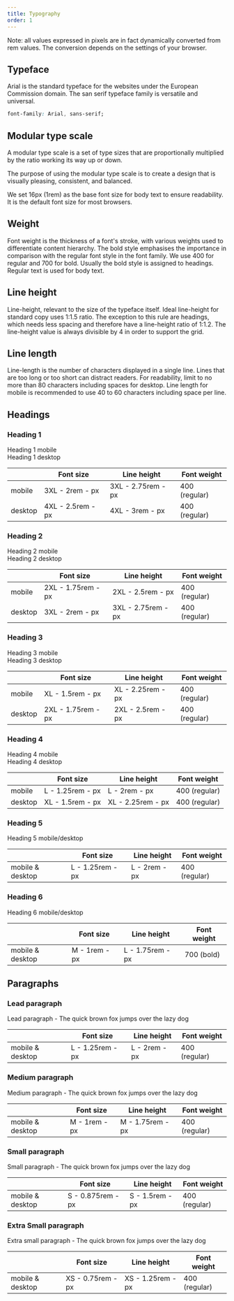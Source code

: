 ```yaml
---
title: Typography
order: 1
---
```



Note: all values expressed in pixels are in fact dynamically converted from rem values. The conversion depends on the settings of your browser.

## Typeface

Arial is the standard typeface for the websites under the European Commission domain. The san serif typeface family is versatile and universal.

```css
font-family: Arial, sans-serif;
```

## Modular type scale

A modular type scale is a set of type sizes that are proportionally multiplied by the ratio working its way up or down.

The purpose of using the modular type scale is to create a design that is visually pleasing, consistent, and balanced.

We set 16px (1rem) as the base font size for body text to ensure readability. It is the default font size for most browsers.

## Weight

Font weight is the thickness of a font's stroke, with various weights used to differentiate content hierarchy. The bold style emphasises the importance in comparison with the regular font style in the font family. We use 400 for regular and 700 for bold. Usually the bold style is assigned to headings. Regular text is used for body text.

## Line height

Line-height, relevant to the size of the typeface itself. Ideal line-height for standard copy uses 1:1.5 ratio. The exception to this rule are headings, which needs less spacing and therefore have a line-height ratio of 1:1.2. The line-height value is always divisible by 4 in order to support the grid.

## Line length

Line-length is the number of characters displayed in a single line. Lines that are too long or too short can distract readers. For readability, limit to no more than 80 characters including spaces for desktop. Line length for mobile is recommended to use 40 to 60 characters including space per line.

## Headings

### Heading 1

<Playground hideCode>
  <div className="ecl-u-ph-m ecl-u-pv-xl">
    <div className="ecl-u-type-3xl">Heading 1 mobile</div>
    <div className="ecl-u-type-4xl ecl-u-mt-m">Heading 1 desktop</div>
  </div>
</Playground>

|         | Font size                                  | Line height                                  | Font weight   |
| ------- | ------------------------------------------ | -------------------------------------------- | ------------- |
| mobile  | 3XL - 2rem - <RemToPixels rem="2" />px     | 3XL - 2.75rem - <RemToPixels rem="2.75" />px | 400 (regular) |
| desktop | 4XL - 2.5rem - <RemToPixels rem="2.5" />px | 4XL - 3rem - <RemToPixels rem="3" />px       | 400 (regular) |

### Heading 2

<Playground hideCode>
  <div className="ecl-u-ph-m ecl-u-pv-xl">
    <div className="ecl-u-type-2xl">Heading 2 mobile</div>
    <div className="ecl-u-type-3xl ecl-u-mt-m">Heading 2 desktop</div>
  </div>
</Playground>

|         | Font size                                    | Line height                                     | Font weight   |
| ------- | -------------------------------------------- | ----------------------------------------------- | ------------- |
| mobile  | 2XL - 1.75rem - <RemToPixels rem="1.75" />px | 2XL - 2.5rem - <RemToPixels rem="2.5" />px      | 400 (regular) |
| desktop | 3XL - 2rem - <RemToPixels rem="2" />px       | 3XL - 2.75rem - <RemToPixels rem="2.75" />px    | 400 (regular) |

### Heading 3

<Playground hideCode>
  <div className="ecl-u-ph-m ecl-u-pv-xl">
    <div className="ecl-u-type-xl">Heading 3 mobile</div>
    <div className="ecl-u-type-2xl ecl-u-mt-m">Heading 3 desktop</div>
  </div>
</Playground>

|         | Font size                                    | Line height                                     | Font weight   |
| ------- | -------------------------------------------- | ----------------------------------------------- | ------------- |
| mobile  | XL - 1.5rem - <RemToPixels rem="1.5" />px    | XL - 2.25rem - <RemToPixels rem="2.25" />px     | 400 (regular) |
| desktop | 2XL - 1.75rem - <RemToPixels rem="1.75" />px | 2XL - 2.5rem - <RemToPixels rem="2.5" />px      | 400 (regular) |

### Heading 4

<Playground hideCode>
  <div className="ecl-u-ph-m ecl-u-pv-xl">
    <div className="ecl-u-type-l">Heading 4 mobile</div>
    <div className="ecl-u-type-xl ecl-u-mt-m">Heading 4 desktop</div>
  </div>
</Playground>

|         | Font size                                  | Line height                                 | Font weight   |
| ------- | ------------------------------------------ | ------------------------------------------- | ------------- |
| mobile  | L - 1.25rem - <RemToPixels rem="1.25" />px | L - 2rem - <RemToPixels rem="2" />px        | 400 (regular) |
| desktop | XL - 1.5rem - <RemToPixels rem="1.5" />px  | XL - 2.25rem - <RemToPixels rem="2.25" />px | 400 (regular) |

### Heading 5

<Playground hideCode>
  <div className="ecl-u-ph-m ecl-u-pv-xl">
    <div className="ecl-u-type-l">Heading 5 mobile/desktop</div>
  </div>
</Playground>

|                  | Font size                                  | Line height                          | Font weight   |
| ---------------- | ------------------------------------------ | ------------------------------------ | ------------- |
| mobile & desktop | L - 1.25rem - <RemToPixels rem="1.25" />px | L - 2rem - <RemToPixels rem="2" />px | 400 (regular) |

### Heading 6

<Playground hideCode>
  <div className="ecl-u-ph-m ecl-u-pv-xl">
    <div className="ecl-u-type-m ecl-u-type-bold">Heading 6 mobile/desktop</div>
  </div>
</Playground>

|                  | Font size                            | Line height                                | Font weight |
| ---------------- | ------------------------------------ | ------------------------------------------ | ----------- |
| mobile & desktop | M - 1rem - <RemToPixels rem="1" />px | L - 1.75rem - <RemToPixels rem="1.75" />px | 700 (bold)  |

## Paragraphs

### Lead paragraph

<Playground hideCode>
  <div className="ecl-u-ph-m ecl-u-pv-xl">
    <div className="ecl-u-type-l">Lead paragraph - The quick brown fox jumps over the lazy dog</div>
  </div>
</Playground>

|                  | Font size                                    | Line height                          | Font weight   |
| ---------------- | -------------------------------------------- | ------------------------------------ | ------------- |
| mobile & desktop | L - 1.25rem - <RemToPixels rem="1.25" />px | L - 2rem - <RemToPixels rem="2" />px | 400 (regular) |

### Medium paragraph

<Playground hideCode>
  <div className="ecl-u-ph-m ecl-u-pv-xl">
    <div className="ecl-u-type-m">Medium paragraph - The quick brown fox jumps over the lazy dog</div>
  </div>
</Playground>

|                  | Font size                            | Line height                                | Font weight   |
| ---------------- | ------------------------------------ | ------------------------------------------ | ------------- |
| mobile & desktop | M - 1rem - <RemToPixels rem="1" />px | M - 1.75rem - <RemToPixels rem="1.75" />px | 400 (regular) |

### Small paragraph

<Playground hideCode>
  <div className="ecl-u-ph-m ecl-u-pv-xl">
    <div className="ecl-u-type-s">Small paragraph - The quick brown fox jumps over the lazy dog</div>
  </div>
</Playground>

|                  | Font size                                    | Line height                              | Font weight   |
| ---------------- | -------------------------------------------- | ---------------------------------------- | ------------- |
| mobile & desktop | S - 0.875rem - <RemToPixels rem="0.875" />px | S - 1.5rem - <RemToPixels rem="1.5" />px | 400 (regular) |

### Extra Small paragraph

<Playground hideCode>
  <div className="ecl-u-ph-m ecl-u-pv-xl">
    <div className="ecl-u-type-xs">Extra small paragraph - The quick brown fox jumps over the lazy dog</div>
  </div>
</Playground>

|                  | Font size                                   | Line height                                 | Font weight   |
| ---------------- | ------------------------------------------- | ------------------------------------------- | ------------- |
| mobile & desktop | XS - 0.75rem - <RemToPixels rem="0.75" />px | XS - 1.25rem - <RemToPixels rem="1.25" />px | 400 (regular) |
